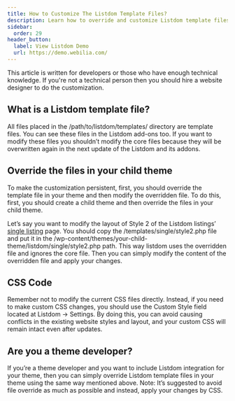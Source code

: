 ```yaml
---
title: How to Customize The Listdom Template Files?
description: Learn how to override and customize Listdom template files safely without losing changes after updates.
sidebar:
  order: 29
header_button:
  label: View Listdom Demo
  url: https://demo.webilia.com/
---
```



This article is written for developers or those who have enough technical knowledge. If you're not a technical person then you should hire a website designer to do the customization.

## What is a Listdom template file?
All files placed in the /path/to/listdom/templates/ directory are template files. You can see these files in the Listdom add-ons too. If you want to modify these files you shouldn’t modify the core files because they will be overwritten again in the next update of the Listdom and its addons.

## Override the files in your child theme
To make the customization persistent, first, you should override the template file in your theme and then modify the overridden file. To do this, first, you should create a child theme and then override the files in your child theme.

Let’s say you want to modify the layout of Style 2 of the Listdom listings’ [single listing](/listdom/settings/single-listing/) page. You should copy the /templates/single/style2.php file and put it in the /wp-content/themes/your-child-theme/listdom/single/style2.php path. This way listdom uses the overridden file and ignores the core file. Then you can simply modify the content of the overridden file and apply your changes.

## CSS Code
<Aside type="caution">
Remember not to modify the current CSS files directly. Instead, if you need to make custom CSS changes, you should use the Custom Style field located at Listdom → Settings. By doing this, you can avoid causing conflicts in the existing website styles and layout, and your custom CSS will remain intact even after updates.
</Aside>

## Are you a theme developer?
If you’re a theme developer and you want to include Listdom integration for your theme, then you can simply override Listdom template files in your theme using the same way mentioned above. Note: It’s suggested to avoid file override as much as possible and instead, apply your changes by CSS.
